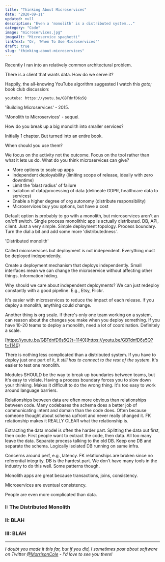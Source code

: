 ```yaml
---
title: "Thinking About Microservices"
date: "2020-09-11"
updated: null
description: "Even a 'monolith' is a distributed system..."
category: "Code"
image: "microservices.jpg"
imageAlt: "Microservice spaghetti"
linkText: "Or, 'When To Use Microservices'"
draft: true
slug: "thinking-about-microservices"
---
```


Recently I ran into an relatively common architectural problem.

There is a client that wants data. How do we serve it?

Happily, the all-knowing YouTube algorithm suggested I watch this _goto;_ book
club discussion:

`youtube: https://youtu.be/GBTdnfD6s5Q`

'Building Microservices' - 2015.

'Monolith to Microservices' - sequel.

How do you break up a big monolith into smaller services?

Initially 1 chapter. But turned into an entire book.

When should you use them?

We focus on the activity not the outcome. Focus on the tool rather than what it
lets us do. What do you think microservices can give?

- More options to scale up apps
- Independent deployability (limiting scope of release, ideally with zero
  downtime)
- Limit the 'blast radius' of failure
- Isolation of data/processing of data (delineate GDPR, healthcare data to
  services)
- Enable a higher degree of org autonomy (distribute responsibility)
- Microservices buy you options, but have a cost

Default option is probably to go with a monolith, but microservices aren't an
on/off switch. Single process monolithic app is actually distributed. DB, API,
client. Just a very simple. Simple deployment topology. Process boundary. Turn
the dial a bit and add some more 'distributedness'.

'Distributed monolith'

Called microservices but deployment is not independent. Everything must be
deployed independently.

Create a deployment mechanism that deploys independently. Small interfaces mean
we can change the microservice without affecting other things. Information
hiding.

Why should we care about independent deployments? We can just redeploy
constantly with a good pipeline. E.g., Etsy, Flickr.

It's easier with microservices to reduce the impact of each release. If you
deploy a monolith, anything could change.

Another thing is org scale. If there's only one team working on a system, can
reason about the changes you make when you deploy something. If you have 10-20
teams to deploy a monolith, need a lot of coordination. Definitely a scale.

[https://youtu.be/GBTdnfD6s5Q?t=1140](https://youtu.be/GBTdnfD6s5Q?t=1140)

There is nothing less complicated than a distributed system. If you have to
deploy just one part of it, it _still has to connect to the rest of the system_.
It's easier to test one monolith.

Modules SHOULD be the way to break up boundaries between teams, but it's easy to
violate. Having a process boundary forces you to slow down your thinking. Makes
it difficult to do the wrong thing. It's too easy to work around language
barriers.

Relationships between data are often more obvious than relationships between
code. Many codebases the schema does a better job of communicating intent and
domain than the code does. Often because someone thought about schema upfront
and never really changed it. FK relationship makes it REALLY CLEAR what the
relationship is.

Extracting the data model is often the harder part. Splitting the data out
first, then code. First people want to extract the code, then data. All too many
leave the data. Separate process talking to the old DB. Keep one DB and separate
the schema. Logically isolated DB running on same infra.

Concerns around perf, e.g., latency. FK relationships are broken since no
referential integrity. DB is the hardest part. We don't have many tools in the
industry to do this well. Some patterns though.

Monolith apps are great because transactions, joins, consistency.

Microservices are eventual consistency.

People are even more complicated than data.

### I: The Distributed Monolith

### II: BLAH

### III: BLAH

---

_I doubt you made it this far, but if you did, I sometimes post about software
on Twitter [@MorrisonCole](https://twitter.com/morrisoncole) - I'd love to see
you there!_
